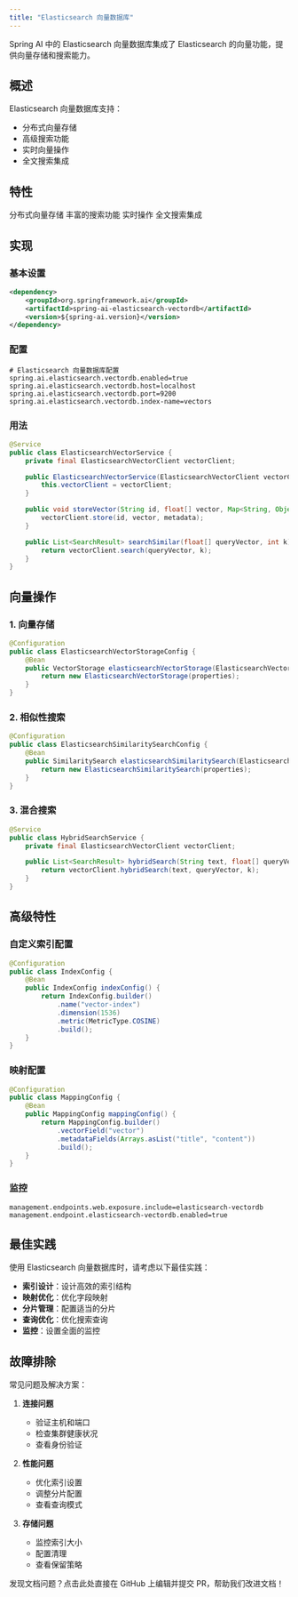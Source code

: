 ```yaml
---
title: "Elasticsearch 向量数据库"
---
```


Spring AI 中的 Elasticsearch 向量数据库集成了 Elasticsearch 的向量功能，提供向量存储和搜索能力。

## 概述

Elasticsearch 向量数据库支持：
- 分布式向量存储
- 高级搜索功能
- 实时向量操作
- 全文搜索集成

## 特性

<CardGroup cols={2}>
  <Card title="分布式存储" icon="network-wired">
    分布式向量存储
  </Card>
  <Card title="高级搜索" icon="magnifying-glass">
    丰富的搜索功能
  </Card>
  <Card title="实时" icon="clock">
    实时操作
  </Card>
  <Card title="集成" icon="plug">
    全文搜索集成
  </Card>
</CardGroup>

## 实现

### 基本设置

```xml
<dependency>
    <groupId>org.springframework.ai</groupId>
    <artifactId>spring-ai-elasticsearch-vectordb</artifactId>
    <version>${spring-ai.version}</version>
</dependency>
```

### 配置

```properties
# Elasticsearch 向量数据库配置
spring.ai.elasticsearch.vectordb.enabled=true
spring.ai.elasticsearch.vectordb.host=localhost
spring.ai.elasticsearch.vectordb.port=9200
spring.ai.elasticsearch.vectordb.index-name=vectors
```

### 用法

```java
@Service
public class ElasticsearchVectorService {
    private final ElasticsearchVectorClient vectorClient;

    public ElasticsearchVectorService(ElasticsearchVectorClient vectorClient) {
        this.vectorClient = vectorClient;
    }

    public void storeVector(String id, float[] vector, Map<String, Object> metadata) {
        vectorClient.store(id, vector, metadata);
    }

    public List<SearchResult> searchSimilar(float[] queryVector, int k) {
        return vectorClient.search(queryVector, k);
    }
}
```

## 向量操作

### 1. 向量存储

```java
@Configuration
public class ElasticsearchVectorStorageConfig {
    @Bean
    public VectorStorage elasticsearchVectorStorage(ElasticsearchVectorProperties properties) {
        return new ElasticsearchVectorStorage(properties);
    }
}
```

### 2. 相似性搜索

```java
@Configuration
public class ElasticsearchSimilaritySearchConfig {
    @Bean
    public SimilaritySearch elasticsearchSimilaritySearch(ElasticsearchVectorProperties properties) {
        return new ElasticsearchSimilaritySearch(properties);
    }
}
```

### 3. 混合搜索

```java
@Service
public class HybridSearchService {
    private final ElasticsearchVectorClient vectorClient;

    public List<SearchResult> hybridSearch(String text, float[] queryVector, int k) {
        return vectorClient.hybridSearch(text, queryVector, k);
    }
}
```

## 高级特性

### 自定义索引配置

```java
@Configuration
public class IndexConfig {
    @Bean
    public IndexConfig indexConfig() {
        return IndexConfig.builder()
            .name("vector-index")
            .dimension(1536)
            .metric(MetricType.COSINE)
            .build();
    }
}
```

### 映射配置

```java
@Configuration
public class MappingConfig {
    @Bean
    public MappingConfig mappingConfig() {
        return MappingConfig.builder()
            .vectorField("vector")
            .metadataFields(Arrays.asList("title", "content"))
            .build();
    }
}
```

### 监控

```properties
management.endpoints.web.exposure.include=elasticsearch-vectordb
management.endpoint.elasticsearch-vectordb.enabled=true
```

## 最佳实践

<Note>
使用 Elasticsearch 向量数据库时，请考虑以下最佳实践：
</Note>

- **索引设计**：设计高效的索引结构
- **映射优化**：优化字段映射
- **分片管理**：配置适当的分片
- **查询优化**：优化搜索查询
- **监控**：设置全面的监控

## 故障排除

常见问题及解决方案：

1. **连接问题**
   - 验证主机和端口
   - 检查集群健康状况
   - 查看身份验证

2. **性能问题**
   - 优化索引设置
   - 调整分片配置
   - 查看查询模式

3. **存储问题**
   - 监控索引大小
   - 配置清理
   - 查看保留策略 

<Card title="文档有误？请协助编辑" icon="pencil" href="https://github.com/javaai-pig4cloud-com/javaai-docs/edit/main/spring-ai/api/vectordbs/elasticsearch.mdx">
  发现文档问题？点击此处直接在 GitHub 上编辑并提交 PR，帮助我们改进文档！
</Card>
